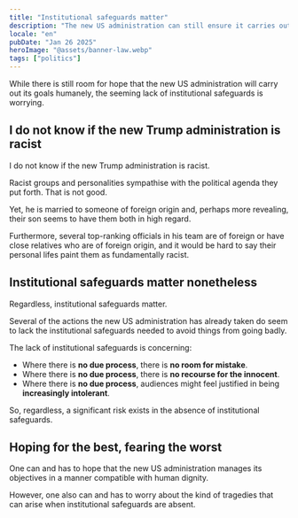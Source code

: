 ```yaml
---
title: "Institutional safeguards matter"
description: "The new US administration can still ensure it carries out its goals in a way that is humane, but the seeming lack of institutional safeguards is concerning."
locale: "en"
pubDate: "Jan 26 2025"
heroImage: "@assets/banner-law.webp"
tags: ["politics"]
---
```


While there is still room for hope that the new US administration will carry out its goals humanely, the seeming lack of institutional safeguards is worrying.

## I do not know if the new Trump administration is racist
I do not know if the new Trump administration is racist.

Racist groups and personalities sympathise with the political agenda they put forth. That is not good.

Yet, he is married to someone of foreign origin and, perhaps more revealing, their son seems to have them both in high regard.

Furthermore, several top-ranking officials in his team are of foreign or have close relatives who are of foreign origin, and it would be hard to say their personal lifes paint them as fundamentally racist.

## Institutional safeguards matter nonetheless
Regardless, institutional safeguards matter.

Several of the actions the new US administration has already taken do seem to lack the institutional safeguards needed to avoid things from going badly.

The lack of institutional safeguards is concerning:
- Where there is **no due process**, there is **no room for mistake**.
- Where there is **no due process**, there is **no recourse for the innocent**.
- Where there is **no due process**, audiences might feel justified in being **increasingly intolerant**.

So, regardless, a significant risk exists in the absence of institutional safeguards.

## Hoping for the best, fearing the worst
One can and has to hope that the new US administration manages its objectives in a manner compatible with human dignity.

However, one also can and has to worry about the kind of tragedies that can arise when institutional safeguards are absent.